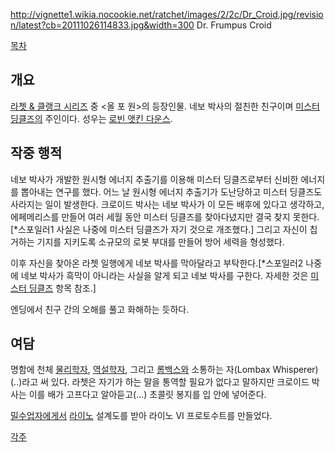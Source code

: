 http://vignette1.wikia.nocookie.net/ratchet/images/2/2c/Dr_Croid.jpg/revision/latest?cb=20111026114833.jpg&width=300
Dr. Frumpus Croid

[[목차]]
== 개요 ==
[[라쳇 & 클랭크 시리즈]] 중 <올 포 원>의 등장인물. 네보 박사의 절친한 친구이며 [[미스터 딩클즈]]의 주인이다. 성우는 [[로빈 앳킨 다운스]].

== 작중 행적 ==
네보 박사가 개발한 원시형 에너지 추출기를 이용해 미스터 딩클즈로부터 신비한 에너지를 뽑아내는 연구를 했다. 어느 날 원시형 에너지 추출기가 도난당하고 미스터 딩클즈도 사라지는 일이 발생한다. 크로이드 박사는 네보 박사가 이 모든 배후에 있다고 생각하고, 에페메리스를 만들어 여러 세월 동안 미스터 딩클즈를 찾아다녔지만 결국 찾지 못한다.[*스포일러1 사실은 나중에 미스터 딩클즈가 자기 것으로 개조했다.] 그리고 자신이 칩거하는 기지를 지키도록 소규모의 로봇 부대를 만들어 방어 세력을 형성했다.

이후 자신을 찾아온 라쳇 일행에게 네보 박사를 막아달라고 부탁한다.[*스포일러2 나중에 네보 박사가 흑막이 아니라는 사실을 알게 되고 네보 박사를 구한다. 자세한 것은 [[미스터 딩클즈]] 항목 참조.]

엔딩에서 친구 간의 오해를 풀고 화해하는 듯하다.

== 여담 ==
명함에 천체 [[물리학자]], [[역설]]학자, 그리고 [[롬백스]]와 소통하는 자(Lombax Whisperer)(..)라고 써 있다. 라쳇은 자기가 하는 말을 통역할 필요가 없다고 말하지만 크로이드 박사는 이를 배가 고프다고 알아듣고(…) 초콜릿 봉지를 입 안에 넣어준다.

[[밀수업자(라쳇 & 클랭크 시리즈)|밀수업자]]에게서 [[라이노(라쳇 & 클랭크 시리즈)|라이노]] 설계도를 받아 라이노 VI 프로토수트를 만들었다.

[[각주]]
